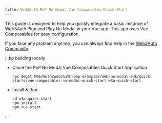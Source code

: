 ```yaml
---
title: Web3Auth PnP No Modal Vue Composables Quick Start
---
```


This guide is designed to help you quickly integrate a basic instance of Web3Auth Plug and Play No
Modal in your Vue app. This app uses Vue Composables for easy configuration.

If you face any problem anytime, you can always find help in the
[Web3Auth Community](https://web3auth.io/community/c/help-pnp/pnp-web/7).

:::tip building locally

- Clone the PnP No Modal Vue Composables Quick Start Application

  ```shell npm2yarn
  npx degit Web3Auth/web3auth-pnp-examples/web-no-modal-sdk/quick-starts/vue-composables-no-modal-quick-start w3a-quick-start
  ```

- Install & Run

  ```shell npm2yarn
  cd w3a-quick-start
  npm install
  npm run start
  ```

:::
